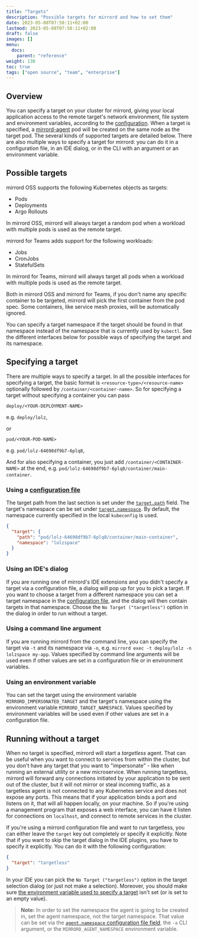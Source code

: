 ```yaml
---
title: "Targets"
description: "Possible targets for mirrord and how to set them"
date: 2023-05-08T07:50:11+02:00
lastmod: 2023-05-08T07:50:11+02:00
draft: false
images: []
menu:
  docs:
    parent: "reference"
weight: 130
toc: true
tags: ["open source", "team", "enterprise"]
---
```


## Overview

You can specify a target on your cluster for mirrord, giving your local application
access to the remote target's network environment, file system and environment variables, according to the
[configuration](/reference/configuration).
When a target is specified, a [mirrord-agent](/reference/architecture/#mirrord-agent) pod will be created on the same
node as the target pod.
The several kinds of supported targets are detailed below. There are also multiple ways to specify a
target for mirrord: you can do it in a configuration file, in an IDE dialog, or in the CLI with an argument or an
environment variable.

## Possible targets

mirrord OSS supports the following Kubernetes objects as targets:
- Pods
- Deployments
- Argo Rollouts

In mirrord OSS, mirrord will always target a random pod when a workload with multiple pods is used as the remote target.

mirrord for Teams adds support for the following workloads:
- Jobs
- CronJobs
- StatefulSets

In mirrord for Teams, mirrord will always target all pods when a workload with multiple pods is used as the remote target.

Both in mirrord OSS and mirrord for Teams, if you don't name any specific container to be targeted, mirrord will pick the first container from the pod spec. Some containers, like service mesh proxies, will be automatically ignored.

You can specify a target namespace if the target should be found in that namespace instead of the namespace that is
currently used by `kubectl`. See the different interfaces below for possible ways of specifying the target and its
namespace.

## Specifying a target

There are multiple ways to specify a target.
In all the possible interfaces for specifying a target, the basic format is `<resource-type>/<resource-name>`
optionally followed by `/container/<container-name>`. So for specifying a target without specifying a container you
can pass

```
deploy/<YOUR-DEPLOYMENT-NAME>
```
e.g. `deploy/lolz`,

or
```
pod/<YOUR-POD-NAME>
```
e.g. `pod/lolz-64698df9b7-6plq8`,


And for also specifying a container, you just add `/container/<CONTAINER-NAME>` at the end, e.g.
`pod/lolz-64698df9b7-6plq8/container/main-container`.

### Using a [configuration file](/reference/configuration)

The target path from the last section is set under the
[`target.path`](/reference/configuration/#target-path) field. The target's namespace can be set
under [`target.namespace`](/reference/configuration/#target-namespace). By default, the namespace
currently specified in the local `kubeconfig` is used.

```json
{
  "target": {
    "path": "pod/lolz-64698df9b7-6plq8/container/main-container",
    "namespace": "lolzspace"
  }
}
```

### Using an IDE's dialog

If you are running one of mirrord's IDE extensions and you didn't specify a target via a
configuration file, a dialog will pop up for you to pick a target. If you want to choose a target from a different
namespace you can set a target namespace in the
[configuration file](#using-a-configuration-file), and the dialog will then contain targets in that
namespace.
Choose the `No Target ("targetless")` option in the dialog in order to run without a target.

### Using a command line argument

If you are running mirrord from the command line, you can specify the target via `-t` and its namespace via `-n`,
e.g. `mirrord exec -t deploy/lolz -n lolzspace my-app`. Values specified by command line arguments will be used even
if other values are set in a configuration file or in environment variables.

### Using an environment variable

You can set the target using the environment variable `MIRRORD_IMPERSONATED_TARGET` and the target's namespace using
the environment variable `MIRRORD_TARGET_NAMESPACE`. Values specified by environment variables will be used even if
other values are set in a configuration file.

## Running without a target

When no target is specified, mirrord will start a *targetless* agent. That can be useful when you want to connect to
services from within the cluster, but you don't have any target that you want to "impersonate" - like when running an external utility or a new microservice. When running
targetless, mirrord will forward any connections initiated by your application to be sent out of the cluster, but it
will not mirror or steal incoming traffic, as a targetless agent is not connected to any Kubernetes service and does not
expose any ports. This means that if your application binds a port and listens on it, that will all happen locally,
on your machine. So if you're using a management program that exposes a web interface, you can have it listen for
connections on `localhost`, and connect to remote services in the cluster.

If you're using a mirrord configuration file and want to run targetless, you can either leave the `target` key out completely or specify it explicitly.
Note that if you want to skip the target dialog in the IDE plugins, you have to specify it explicitly. You can do it with the following configuration:

```json
{
  "target": "targetless"
}
```

In your IDE you can pick the `No Target ("targetless")` option in the target selection dialog (or just not make a
selection).
Moreover, you should make sure [the environment variable used to specify a target](#using-an-environment-variable)
isn't set (or is set to an empty value).

> **Note:** In order to set the namespace the agent is going to be created in, set the agent namespace, not the
> target namespace. That value can be set via the [`agent.namespace` configuration file field](/reference/configuration#agent-namespace), the `-a` CLI argument,
> or the `MIRRORD_AGENT_NAMESPACE` environment variable.
